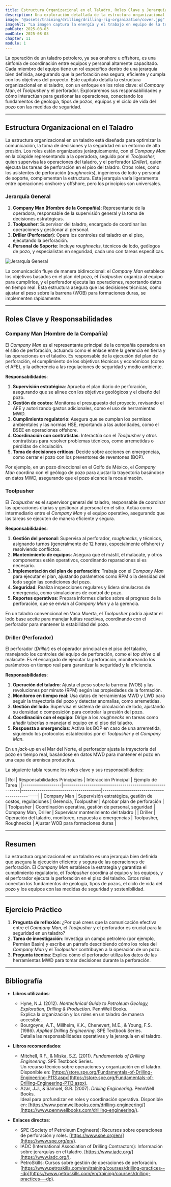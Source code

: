 ```yaml
---
title: Estructura Organizacional en el Taladro, Roles Clave y Jerarquía
description: Una exploración detallada de la estructura organizacional en un taladro de perforación, centrada en los roles clave como el Company Man, el Toolpusher y el perforador, junto con sus responsabilidades. Este capítulo conecta los fundamentos de los equipos de perforación con las operaciones prácticas y la seguridad en el sitio.
image: "@assets/training/drilling/drilling-rig-organization/cover.jpg"
imageAlt: "La imagen captura la energía y el trabajo en equipo de la tripulación en la plataforma"
pubDate: 2025-08-03
modDate: 2025-08-03
chapter: 11
module: 1
---
```


La operación de un taladro petrolero, ya sea onshore u offshore, es una sinfonía de coordinación entre equipos y personal altamente capacitado. Cada miembro del equipo tiene un rol específico dentro de una jerarquía bien definida, asegurando que la perforación sea segura, eficiente y cumpla con los objetivos del proyecto. Este capítulo detalla la estructura organizacional en el taladro, con un enfoque en los roles clave: el *Company Man*, el *Toolpusher* y el perforador. Exploraremos sus responsabilidades y cómo interactúan para gestionar las operaciones, conectando los fundamentos de geología, tipos de pozos, equipos y el ciclo de vida del pozo con las medidas de seguridad.

---

## Estructura Organizacional en el Taladro

La estructura organizacional en un taladro está diseñada para optimizar la comunicación, la toma de decisiones y la seguridad en un entorno de alta presión. Los roles están organizados jerárquicamente, con el *Company Man* en la cúspide representando a la operadora, seguido por el *Toolpusher*, quien supervisa las operaciones del taladro, y el perforador (*Driller*), quien ejecuta las tareas de perforación en el piso del taladro. Otros roles, como los asistentes de perforación (*roughnecks*), ingenieros de lodo y personal de soporte, complementan la estructura. Esta jerarquía varía ligeramente entre operaciones onshore y offshore, pero los principios son universales.

### Jerarquía General

1. **Company Man (Hombre de la Compañía)**: Representante de la operadora, responsable de la supervisión general y la toma de decisiones estratégicas.
2. **Toolpusher**: Supervisor del taladro, encargado de coordinar las operaciones y gestionar al personal.
3. **Driller (Perforador)**: Opera los controles del taladro en el piso, ejecutando la perforación.
4. **Personal de Soporte**: Incluye *roughnecks*, técnicos de lodo, geólogos de pozo, y especialistas en seguridad, cada uno con tareas específicas.

 ![Jerarquía General](../../../../assets/training/drilling/drilling-rig-organization/general-hierarchy.jpg)

La comunicación fluye de manera bidireccional: el *Company Man* establece los objetivos basados en el plan del pozo, el *Toolpusher* organiza al equipo para cumplirlos, y el perforador ejecuta las operaciones, reportando datos en tiempo real. Esta estructura asegura que las decisiones técnicas, como ajustar el peso sobre la barrena (WOB) para formaciones duras, se implementen rápidamente.

---

## Roles Clave y Responsabilidades

### Company Man (Hombre de la Compañía)

El *Company Man* es el representante principal de la compañía operadora en el sitio de perforación, actuando como el enlace entre la gerencia en tierra y las operaciones en el taladro. Es responsable de la ejecución del plan de perforación, el cumplimiento de los objetivos técnicos y económicos (como el AFE), y la adherencia a las regulaciones de seguridad y medio ambiente.

**Responsabilidades**:

1. **Supervisión estratégica**: Aprueba el plan diario de perforación, asegurando que se alinee con los objetivos geológicos y el diseño del pozo.
2. **Gestión de costos**: Monitorea el presupuesto del proyecto, revisando el AFE y autorizando gastos adicionales, como el uso de herramientas MWD.
3. **Cumplimiento regulatorio**: Asegura que se cumplan los permisos ambientales y las normas HSE, reportando a las autoridades, como el BSEE en operaciones offshore.
4. **Coordinación con contratistas**: Interactúa con el *Toolpusher* y otros contratistas para resolver problemas técnicos, como arremetidas o pérdidas de circulación.
5. **Toma de decisiones críticas**: Decide sobre acciones en emergencias, como cerrar el pozo con los preventores de reventones (BOP).

Por ejemplo, en un pozo direccional en el Golfo de México, el *Company Man* coordina con el geólogo de pozo para ajustar la trayectoria basándose en datos MWD, asegurando que el pozo alcance la roca almacén.

### Toolpusher

El *Toolpusher* es el supervisor general del taladro, responsable de coordinar las operaciones diarias y gestionar al personal en el sitio. Actúa como intermediario entre el *Company Man* y el equipo operativo, asegurando que las tareas se ejecuten de manera eficiente y segura.

**Responsabilidades**:

1. **Gestión del personal**: Supervisa al perforador, *roughnecks*, y técnicos, asignando turnos (generalmente de 12 horas, especialmente offshore) y resolviendo conflictos.
2. **Mantenimiento de equipos**: Asegura que el mástil, el malacate, y otros componentes estén operativos, coordinando reparaciones si es necesario.
3. **Implementación del plan de perforación**: Trabaja con el *Company Man* para ejecutar el plan, ajustando parámetros como RPM o la densidad del lodo según las condiciones del pozo.
4. **Seguridad**: Realiza inspecciones regulares y lidera simulacros de emergencia, como simulaciones de control de pozo.
5. **Reportes operativos**: Prepara informes diarios sobre el progreso de la perforación, que se envían al *Company Man* y a la gerencia.

En un taladro convencional en Vaca Muerta, el *Toolpusher* podría ajustar el lodo base aceite para manejar lutitas reactivas, coordinando con el perforador para mantener la estabilidad del pozo.

### Driller (Perforador)

El perforador (*Driller*) es el operador principal en el piso del taladro, manejando los controles del equipo de perforación, como el *top drive* o el malacate. Es el encargado de ejecutar la perforación, monitoreando los parámetros en tiempo real para garantizar la seguridad y la eficiencia.

**Responsabilidades**:

1. **Operación del taladro**: Ajusta el peso sobre la barrena (WOB) y las revoluciones por minuto (RPM) según las propiedades de la formación.
2. **Monitoreo en tiempo real**: Usa datos de herramientas MWD y LWD para seguir la trayectoria del pozo y detectar anomalías, como arremetidas.
3. **Gestión del lodo**: Supervisa el sistema de circulación de lodo, ajustando su densidad o composición para controlar la presión del pozo.
4. **Coordinación con el equipo**: Dirige a los *roughnecks* en tareas como añadir tuberías o manejar el equipo en el piso del taladro.
5. **Respuesta a emergencias**: Activa los BOP en caso de una arremetida, siguiendo los protocolos establecidos por el *Toolpusher* y el *Company Man*.

En un *jack-up* en el Mar del Norte, el perforador ajusta la trayectoria del pozo en tiempo real, basándose en datos MWD para mantener el pozo en una capa de arenisca productiva.

La siguiente tabla resume los roles clave y sus responsabilidades:

<div class="table-wrapper">
| Rol           | Responsabilidades Principales                         | Interacción Principal             | Ejemplo de Tarea                          |
|-------------------|---------------------------------------------------------|---------------------------------------|----------------------------------------------|
| Company Man       | Supervisión estratégica, gestión de costos, regulaciones | Gerencia, Toolpusher                  | Aprobar plan de perforación                  |
| Toolpusher        | Coordinación operativa, gestión de personal, seguridad   | Company Man, Driller                  | Supervisar mantenimiento del taladro          |
| Driller           | Operación del taladro, monitoreo, respuesta a emergencias | Toolpusher, Roughnecks                | Ajustar WOB para formaciones duras           |
</div>

---

## Resumen

La estructura organizacional en un taladro es una jerarquía bien definida que asegura la ejecución eficiente y segura de las operaciones de perforación. El *Company Man* establece la estrategia y garantiza el cumplimiento regulatorio, el *Toolpusher* coordina al equipo y los equipos, y el perforador ejecuta la perforación en el piso del taladro. Estos roles conectan los fundamentos de geología, tipos de pozos, el ciclo de vida del pozo y los equipos con las medidas de seguridad y sostenibilidad.

---

## Ejercicio Práctico

1. **Pregunta de reflexión**: ¿Por qué crees que la comunicación efectiva entre el *Company Man*, el *Toolpusher* y el perforador es crucial para la seguridad en un taladro?
2. **Tarea de investigación**: Investiga un campo petrolero (por ejemplo, Permian Basin) y escribe un párrafo describiendo cómo los roles del *Company Man* y el *Toolpusher* contribuyen a la operación de un pozo.
3. **Pregunta técnica**: Explica cómo el perforador utiliza los datos de las herramientas MWD para tomar decisiones durante la perforación.

---

## Bibliografía

- **Libros utilizados**:
  - Hyne, N.J. (2012). *Nontechnical Guide to Petroleum Geology, Exploration, Drilling & Production*. PennWell Books.  
    Explica la organización y los roles en un taladro de manera accesible.
  - Bourgoyne, A.T., Millheim, K.K., Chenevert, M.E., & Young, F.S. (1986). *Applied Drilling Engineering*. SPE Textbook Series.  
    Detalla las responsabilidades operativas y la jerarquía en el taladro.

- **Libros recomendados**:
  - Mitchell, R.F., & Miska, S.Z. (2011). *Fundamentals of Drilling Engineering*. SPE Textbook Series.  
    Un recurso técnico sobre operaciones y organización en el taladro. Disponible en: [https://store.spe.org/Fundamentals-of-Drilling-Engineering-P113.aspx](https://store.spe.org/Fundamentals-of-Drilling-Engineering-P113.aspx).
  - Azar, J.J., & Samuel, G.R. (2007). *Drilling Engineering*. PennWell Books.  
    Ideal para profundizar en roles y coordinación operativa. Disponible en: [https://www.pennwellbooks.com/drilling-engineering/](https://www.pennwellbooks.com/drilling-engineering/).

- **Enlaces directos**:
  - SPE (Society of Petroleum Engineers): Recursos sobre operaciones de perforación y roles. [https://www.spe.org/en/](https://www.spe.org/en/).
  - IADC (International Association of Drilling Contractors): Información sobre jerarquías en el taladro. [https://www.iadc.org/](https://www.iadc.org/).
  - PetroSkills: Cursos sobre gestión de operaciones de perforación. [https://www.petroskills.com/en/training/courses/drilling-practices---dp](https://www.petroskills.com/en/training/courses/drilling-practices---dp).
